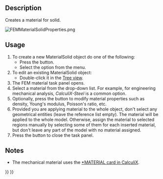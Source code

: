 <languages/>
<translate>

<!--T:9-->
{{Docnav
|[[FEM_Analysis|Analysis container]]
|[[FEM_MaterialFluid|Material for fluid]]
|[[FEM_Workbench|FEM]]
|IconL=FEM_Analysis.svg
|IconR=FEM_MaterialFluid.svg
|IconC=Workbench_FEM.svg
}}

<!--T:1-->
{{GuiCommandContainer|
{{GuiCommand
|Name=FEM MaterialSolid
|MenuLocation=Model → Materials → Material for solid
|Workbenches=[[FEM_Workbench|FEM]]
|Shortcut={{KEY|M}} {{KEY|S}}
|SeeAlso=[[FEM_tutorial|FEM tutorial]]
}}
{{GuiCommandFemInfo
|Solvers=All
}}
}}

==Description== <!--T:2-->

<!--T:6-->
Creates a material for solid.

</translate>
[[File:FEMMaterialSolidProperties.png]]
<translate>
<!--T:13-->
{{Caption|The FEM material task panel}}

==Usage== <!--T:3-->

<!--T:7-->
# To create a new MaterialSolid object do one of the following:
#* Press the {{Button|[[Image:FEM_MaterialSolid.svg|16px]] [[FEM_MaterialSolid|Material for solid]]}} button.
#* Select the {{MenuCommand|Model → Materials → [[Image:FEM_MaterialSolid.svg|16px]] Material for solid‏‎}} option from the menu.
# To edit an existing MaterialSolid object:
#* Double-click it in the [[Tree_view|Tree view]].
# The FEM material task panel opens.
# Select a material from the drop-down list. For example, for engineering mechanical analysis, ''CalculiX-Steel'' is a common option.
# Optionally, press the {{Button|Use this task panel}} button to modify material properties such as density, Young's modulus, Poisson's ratio, etc.
# Provided you are applying material to the whole object, don't select any geometrical entities (leave the reference list empty). The material will be applied to the whole model. Otherwise, assign the material to selected regions manually by selecting some of them for each inserted material, but don't leave any part of the model with no material assigned.
# Press the {{Button|Close}} button to close the task panel.

==Notes== <!--T:5-->

<!--T:8-->
* The mechanical material uses the [https://web.mit.edu/calculix_v2.7/CalculiX/ccx_2.7/doc/ccx/node216.html *MATERIAL card in CalculiX].


<!--T:10-->
{{Docnav
|[[FEM_Analysis|Analysis container]]
|[[FEM_MaterialFluid|Material for fluid]]
|[[FEM_Workbench|FEM]]
|IconL=FEM_Analysis.svg
|IconR=FEM_MaterialFluid.svg
|IconC=Workbench_FEM.svg
}}

</translate>
{{FEM Tools navi{{#translation:}}}}
{{Userdocnavi{{#translation:}}}}
{{clear}}